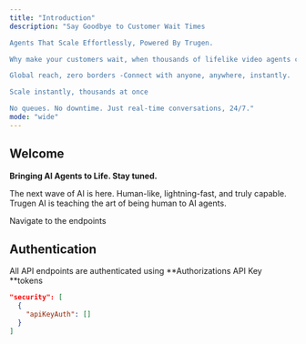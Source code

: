 ```yaml
---
title: "Introduction"
description: "Say Goodbye to Customer Wait Times

Agents That Scale Effortlessly, Powered By Trugen.

Why make your customers wait, when thousands of lifelike video agents can engage them instantly? Deploy Agents that talk, listen, and act-no barriers of geography, language, or time zones. Always on. Always ready. Always human-like.

Global reach, zero borders -Connect with anyone, anywhere, instantly.

Scale instantly, thousands at once

No queues. No downtime. Just real-time conversations, 24/7."
mode: "wide"
---
```


## Welcome

**Bringing AI Agents to Life. Stay tuned.**

The next wave of AI is here. Human-like, lightning-fast, and truly capable. Trugen AI is teaching the art of being human to AI agents.

<Card title="MCP Endpoints" icon="leaf" href="https://truviz.mintlify.app/api-reference/endpoint/getbyid">
  Navigate to the endpoints
</Card>

## Authentication

All API endpoints are authenticated using \*\*Authorizations API Key \*\*tokens

```json
"security": [
  {
    "apiKeyAuth": []
  }
]
```
